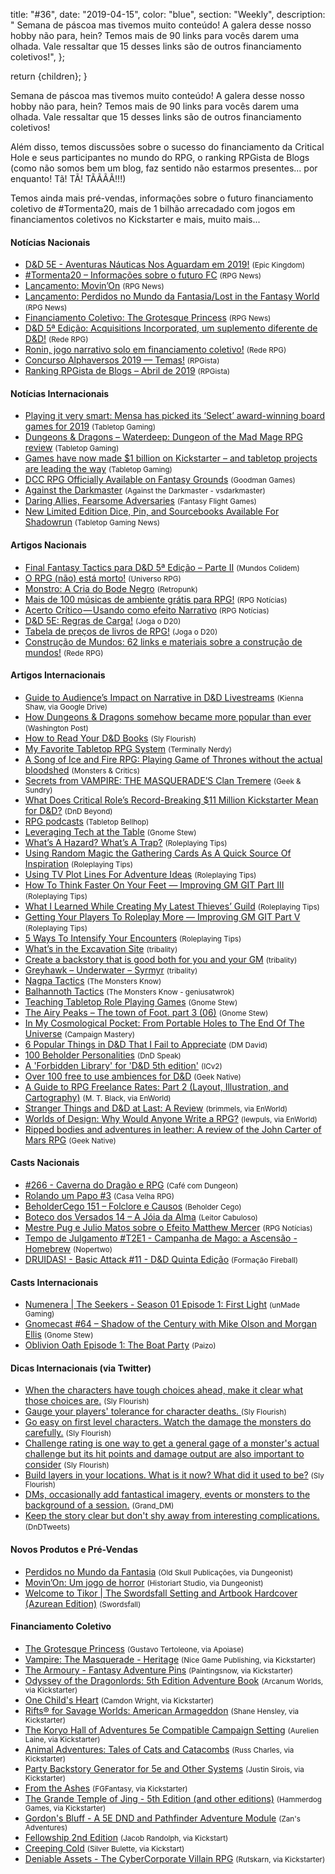 
  title: "#36",
  date: "2019-04-15",
  color: "blue",
  section: "Weekly",
  description:
    "    Semana de páscoa mas tivemos muito conteúdo! A galera desse nosso hobby não para, hein? Temos mais de 90 links para vocês darem uma olhada. Vale ressaltar que 15 desses links são de outros financiamento coletivos!",
};

  return <InternalLayout meta={meta}>{children}</InternalLayout>;
}

Semana de páscoa mas tivemos muito conteúdo! A galera desse nosso hobby não para, hein? Temos mais de 90 links para vocês darem uma olhada. Vale ressaltar que 15 desses links são de outros financiamento coletivos!

Além disso, temos discussões sobre o sucesso do financiamento da Critical Hole e seus participantes no mundo do RPG, o ranking RPGista de Blogs (como não somos bem um blog, faz sentido não estarmos presentes... por enquanto! Tã! TÃ! TÃÃÃÃ!!!)

Temos ainda mais pré-vendas, informações sobre o futuro financiamento coletivo de #Tormenta20, mais de 1 bilhão arrecadado com jogos em financiamentos coletivos no Kickstarter e mais, muito mais...

#### Notícias Nacionais

- [D&D 5E - Aventuras Náuticas Nos Aguardam em 2019!] <small>(Epic Kingdom)</small>
- [#Tormenta20 – Informações sobre o futuro FC] <small>(RPG News)</small>
- [Lançamento: Movin’On] <small>(RPG News)</small>
- [Lançamento: Perdidos no Mundo da Fantasia/Lost in the Fantasy World] <small>(RPG News)</small>
- [Financiamento Coletivo: The Grotesque Princess] <small>(RPG News)</small>
- [D&D 5ª Edição: Acquisitions Incorporated, um suplemento diferente de D&D!] <small>(Rede RPG)</small>
- [Ronin, jogo narrativo solo em financiamento coletivo!] <small>(Rede RPG)</small>
- [Concurso Alphaversos 2019 — Temas!] <small>(RPGista)</small>
- [Ranking RPGista de Blogs – Abril de 2019] <small>(RPGista)</small>

#### Notícias Internacionais

- [Playing it very smart: Mensa has picked its ‘Select’ award-winning board games for 2019] <small>(Tabletop Gaming)</small>
- [Dungeons & Dragons – Waterdeep: Dungeon of the Mad Mage RPG review] <small>(Tabletop Gaming)</small>
- [Games have now made $1 billion on Kickstarter – and tabletop projects are leading the way] <small>(Tabletop Gaming)</small>
- [DCC RPG Officially Available on Fantasy Grounds] <small>(Goodman Games)</small>
- [Against the Darkmaster] <small>(Against the Darkmaster - vsdarkmaster)</small>
- [Daring Allies, Fearsome Adversaries] <small>(Fantasy Flight Games)</small>
- [New Limited Edition Dice, Pin, and Sourcebooks Available For Shadowrun] <small>(Tabletop Gaming News)</small>

#### Artigos Nacionais

- [Final Fantasy Tactics para D&D 5ª Edição – Parte II] <small>(Mundos Colidem)</small>
- [O RPG (não) está morto!] <small>(Universo RPG)</small>
- [Monstro: A Cria do Bode Negro] <small>(Retropunk)</small>
- [Mais de 100 músicas de ambiente grátis para RPG!] <small>(RPG Notícias)</small>
- [Acerto Crítico — Usando como efeito Narrativo] <small>(RPG Notícias)</small>
- [D&D 5E: Regras de Carga!] <small>(Joga o D20)</small>
- [Tabela de preços de livros de RPG!] <small>(Joga o D20)</small>
- [Construção de Mundos: 62 links e materiais sobre a construção de mundos!] <small>(Rede RPG)</small>

#### Artigos Internacionais

- [Guide to Audience’s Impact on Narrative in D&D Livestreams] <small>(Kienna Shaw, via Google Drive)</small>
- [How Dungeons & Dragons somehow became more popular than ever] <small>(Washington Post)</small>
- [How to Read Your D&D Books] <small>(Sly Flourish)</small>
- [My Favorite Tabletop RPG System] <small>(Terminally Nerdy)</small>
- [A Song of Ice and Fire RPG: Playing Game of Thrones without the actual bloodshed] <small>(Monsters & Critics)</small>
- [Secrets from VAMPIRE: THE MASQUERADE’S Clan Tremere] <small>(Geek & Sundry)</small>
- [What Does Critical Role’s Record-Breaking $11 Million Kickstarter Mean for D&D?] <small>(DnD Beyond)</small>
- [RPG podcasts] <small>(Tabletop Bellhop)</small>
- [Leveraging Tech at the Table] <small>(Gnome Stew)</small>
- [What’s A Hazard? What’s A Trap?] <small>(Roleplaying Tips)</small>
- [Using Random Magic the Gathering Cards As A Quick Source Of Inspiration] <small>(Roleplaying Tips)</small>
- [Using TV Plot Lines For Adventure Ideas] <small>(Roleplaying Tips)</small>
- [How To Think Faster On Your Feet — Improving GM GIT Part III] <small>(Roleplaying Tips)</small>
- [What I Learned While Creating My Latest Thieves’ Guild] <small>(Roleplaying Tips)</small>
- [Getting Your Players To Roleplay More — Improving GM GIT Part V] <small>(Roleplaying Tips)</small>
- [5 Ways To Intensify Your Encounters] <small>(Roleplaying Tips)</small>
- [What’s in the Excavation Site] <small>(tribality)</small>
- [Create a backstory that is good both for you and your GM] <small>(tribality)</small>
- [Greyhawk – Underwater – Syrmyr] <small>(tribality)</small>
- [Nagpa Tactics] <small>(The Monsters Know)</small>
- [Balhannoth Tactics] <small>(The Monsters Know - geniusatwrok)</small>
- [Teaching Tabletop Role Playing Games] <small>(Gnome Stew)</small>
- [The Airy Peaks – The town of Foot. part 3 (06)] <small>(Gnome Stew)</small>
- [In My Cosmological Pocket: From Portable Holes to The End Of The Universe] <small>(Campaign Mastery)</small>
- [6 Popular Things in D&D That I Fail to Appreciate] <small>(DM David)</small>
- [100 Beholder Personalities] <small>(DnD Speak)</small>
- [A 'Forbidden Library' for 'D&D 5th edition'] <small>(ICv2)</small>
- [Over 100 free to use ambiences for D&D] <small>(Geek Native)</small>
- [A Guide to RPG Freelance Rates: Part 2 (Layout, Illustration, and Cartography)] <small>(M. T. Black, via EnWorld)</small>
- [Stranger Things and D&D at Last: A Review] <small>(brimmels, via EnWorld)</small>
- [Worlds of Design: Why Would Anyone Write a RPG?] <small>(lewpuls, via EnWorld)</small>
- [Ripped bodies and adventures in leather: A review of the John Carter of Mars RPG] <small>(Geek Native)</small>

#### Casts Nacionais

- [#266 - Caverna do Dragão e RPG] <small>(Café com Dungeon)</small>
- [Rolando um Papo #3] <small>(Casa Velha RPG)</small>
- [BeholderCego 151 – Folclore e Causos] <small>(Beholder Cego)</small>
- [Boteco dos Versados 14 – A Jóia da Alma] <small>(Leitor Cabuloso)</small>
- [Mestre Pug e Julio Matos sobre o Efeito Matthew Mercer] <small>(RPG Notícias)</small>
- [Tempo de Julgamento #T2E1 - Campanha de Mago: a Ascensão - Homebrew] <small>(Nopertwo)</small>
- [DRUIDAS! - Basic Attack #11 - D&D Quinta Edição] <small>(Formação Fireball)</small>

#### Casts Internacionais

- [Numenera | The Seekers - Season 01 Episode 1: First Light] <small>(unMade Gaming)</small>
- [Gnomecast #64 – Shadow of the Century with Mike Olson and Morgan Ellis] <small>(Gnome Stew)</small>
- [Oblivion Oath Episode 1: The Boat Party] <small>(Paizo)</small>

#### Dicas Internacionais (via Twitter)

- [When the characters have tough choices ahead, make it clear what those choices are.] <small>(Sly Flourish)</small>
- [Gauge your players' tolerance for character deaths. ] <small>(Sly Flourish)</small>
- [Go easy on first level characters. Watch the damage the monsters do carefully.] <small>(Sly Flourish)</small>
- [Challenge rating is one way to get a general gage of a monster's actual challenge but its hit points and damage output are also important to consider] <small>(Sly Flourish)</small>
- [Build layers in your locations. What is it now? What did it used to be?] <small>(Sly Flourish)</small>
- [DMs, occasionally add fantastical imagery, events or monsters to the background of a session.] <small>(Grand_DM)</small>
- [Keep the story clear but don't shy away from interesting complications.] <small>(DnDTweets)</small>

#### Novos Produtos e Pré-Vendas

- [Perdidos no Mundo da Fantasia] <small>(Old Skull Publicações, via Dungeonist)</small>
- [Movin’On: Um jogo de horror] <small>(Historiart Studio, via Dungeonist)</small>
- [Welcome to Tikor | The Swordsfall Setting and Artbook Hardcover (Azurean Edition)] <small>(Swordsfall)</small>

#### Financiamento Coletivo

- [The Grotesque Princess] <small>(Gustavo Tertoleone, via Apoiase)</small>
- [Vampire: The Masquerade - Heritage] <small>(Nice Game Publishing, via Kickstarter)</small>
- [The Armoury - Fantasy Adventure Pins] <small>(Paintingsnow, via Kickstarter)</small>
- [Odyssey of the Dragonlords: 5th Edition Adventure Book] <small>(Arcanum Worlds, via Kickstarter)</small>
- [One Child's Heart] <small>(Camdon Wright, via Kickstarter)</small>
- [Rifts® for Savage Worlds: American Armageddon] <small>(Shane Hensley, via Kickstarter)</small>
- [The Koryo Hall of Adventures 5e Compatible Campaign Setting] <small>(Aurelien Laine, via Kickstarter)</small>
- [Animal Adventures: Tales of Cats and Catacombs] <small>(Russ Charles, via Kickstarter)</small>
- [Party Backstory Generator for 5e and Other Systems] <small>(Justin Sirois, via Kickstarter)</small>
- [From the Ashes] <small>(FGFantasy, via Kickstarter)</small>
- [The Grande Temple of Jing - 5th Edition (and other editions)] <small>(Hammerdog Games, via Kickstarter)</small>
- [Gordon's Bluff - A 5E DND and Pathfinder Adventure Module] <small>(Zan's Adventures)</small>
- [Fellowship 2nd Edition] <small>(Jacob Randolph, via Kickstart)</small>
- [Creeping Cold] <small>(Silver Bulette, via Kickstart)</small>
- [Deniable Assets - The CyberCorporate Villain RPG] <small>(Rutskarn, via Kickstarter)</small>

[d&d 5e - aventuras náuticas nos aguardam em 2019!]: https://epickingdom.wordpress.com/2019/04/16/dd-5e-aventuras-nauticas-nos-aguardam-em-2019/
[#tormenta20 – informações sobre o futuro fc]: https://newsrpg.wordpress.com/2019/04/17/tormenta20-informacoes-sobre-o-futuro-fc/
[lançamento: movin’on]: https://newsrpg.wordpress.com/2019/04/18/lancamento-movinon/
[lançamento: perdidos no mundo da fantasia/lost in the fantasy world]: https://newsrpg.wordpress.com/2019/04/20/lancamento-perdidos-no-mundo-da-fantasia-lost-in-the-fantasy-world/
[financiamento coletivo: the grotesque princess]: https://newsrpg.wordpress.com/2019/04/22/financiamento-coletivo-the-grotesque-princess/
[d&d 5ª edição: acquisitions incorporated, um suplemento diferente de d&d!]: https://www.rederpg.com.br/2019/04/17/dd-5a-edicao-acquisitions-incorporated-um-suplemento-diferente-de-dd/
[ronin, jogo narrativo solo em financiamento coletivo!]: https://www.rederpg.com.br/2019/04/19/ronin-jogo-narrativo-solo-em-financiamento-coletivo/
[concurso alphaversos 2019 — temas!]: https://rpgista.com.br/2019/03/02/concurso-alphaversos-2019-temas/
[ranking rpgista de blogs – abril de 2019]: https://rpgista.com.br/2019/04/22/ranking-rpgista-de-blogs-abril-de-2019/
[playing it very smart: mensa has picked its ‘select’ award-winning board games for 2019]: https://www.tabletopgaming.co.uk/board-games/news/playing-it-very-smart-mensa-has-picked-its-select-award-winning-board
[dungeons & dragons – waterdeep: dungeon of the mad mage rpg review]: https://www.tabletopgaming.co.uk/board-games/reviews/dungeons-dragons-waterdeep-dungeon-of-the-mad-mage-rpg-review
[games have now made $1 billion on kickstarter – and tabletop projects are leading the way]: https://www.tabletopgaming.co.uk/board-games/news/games-have-now-made-1-billion-on-kickstarter-and-tabletop-projects
[dcc rpg officially available on fantasy grounds]: http://goodman-games.com/blog/2019/04/18/dcc-rpg-officially-available-on-fantasy-grounds/
[against the darkmaster]: https://www.vsdarkmaster.com/
[daring allies, fearsome adversaries]: https://www.fantasyflightgames.com/en/news/2019/4/16/daring-allies-fearsome-foes/
[new limited edition dice, pin, and sourcebooks available for shadowrun]: http://www.tabletopgamingnews.com/New-Limited-Edition-Dice--Pin--and-Sourcebooks-Available-For-Shadowrun
[final fantasy tactics para d&d 5ª edição – parte ii]: https://www.mundoscolidem.com.br/final-fantasy-tactics-para-dd-5a-edicao-parte-ii/
[o rpg (não) está morto!]: https://universorpg.com/bau-do-mestre/dicas/o-rpg-nao-esta-morto/
[monstro: a cria do bode negro]: http://retropunk.net/editora/monstro-cria-do-bode-negro/
[mais de 100 músicas de ambiente grátis para rpg!]: https://medium.com/rpgnoticias/mais-de-100-m%C3%BAsicas-de-ambiente-gr%C3%A1tis-para-rpg-5cfcebee5ef4
[acerto crítico — usando como efeito narrativo]: https://medium.com/rpgnoticias/acerto-critico-usando-como-efeito-narrativo-813f4509c252
[d&d 5e: regras de carga!]: https://jogaod20.blogspot.com/2019/04/5e-regras-carga.html
[tabela de preços de livros de rpg!]: https://jogaod20.blogspot.com/2019/04/tabela-de-precos-livros-rpg.html
[construção de mundos: 62 links e materiais sobre a construção de mundos!]: https://www.rederpg.com.br/2019/04/21/construcao-de-mundos-62-links-e-materiais-sobre-a-construcao-de-mundos/
[guide to audience’s impact on narrative in d&d livestreams]: https://drive.google.com/drive/folders/1TIIDQzQ3PPpuUX9kp-QoqnLSUlVUI4_d
[how dungeons & dragons somehow became more popular than ever]: https://www.washingtonpost.com/entertainment/how-dungeons-and-dragons-somehow-became-more-popular-than-ever/2019/04/18/fc226f56-5f8f-11e9-9412-daf3d2e67c6d_story.html
[how to read your d&d books]: http://slyflourish.com/read_the_books.html
[my favorite tabletop rpg system]: https://terminallynerdy.com/myfavoritetabletoprpgsystem
[a song of ice and fire rpg: playing game of thrones without the actual bloodshed]: https://www.monstersandcritics.com/gaming/a-song-of-ice-and-fire-rpg-playing-game-of-thrones-without-the-actual-bloodshed/
[secrets from vampire: the masquerade’s clan tremere]: https://geekandsundry.com/secrets-from-vampire-the-masquerades-clan-tremere/
[what does critical role’s record-breaking $11 million kickstarter mean for d&d?]: https://www.dndbeyond.com/posts/475-what-does-critical-roles-record-breaking-11
[rpg podcasts]: https://tabletopbellhop.com/rpg-podcasts/
[leveraging tech at the table]: https://gnomestew.com/leveraging-tech-at-the-table/
[what’s a hazard? what’s a trap?]: https://www.roleplayingtips.com/campaigns/whats-a-hazard-whats-a-trap-2/
[using random magic the gathering cards as a quick source of inspiration]: https://www.roleplayingtips.com/running-games/using-random-magic-the-gathering-cards-as-a-quick-source-of-inspiration/
[using tv plot lines for adventure ideas]: https://www.roleplayingtips.com/campaigns/using-tv-plot-lines-for-adventure-ideas/
[how to think faster on your feet — improving gm git part iii]: https://www.roleplayingtips.com/running-games/how-to-think-faster-on-your-feet-improving-gm-git-part-iii/
[what i learned while creating my latest thieves’ guild]: https://www.roleplayingtips.com/world-building/what-i-learned-while-creating-my-latest-thieves-guild/
[getting your players to roleplay more — improving gm git part v]: https://www.roleplayingtips.com/running-games/getting-your-players-to-roleplay-more-improving-gm-git-part-v/
[5 ways to intensify your encounters]: https://www.roleplayingtips.com/campaigns/5-ways-to-intensify-your-encounters/
[what’s in the excavation site]: https://www.tribality.com/2019/04/15/whats-in-the-excavation-site/
[create a backstory that is good both for you and your gm]: https://www.tribality.com/2019/04/16/create-a-backstory-that-is-good-both-for-you-and-your-gm/
[greyhawk – underwater – syrmyr]: https://www.tribality.com/2019/04/17/greyhawk-underwater-syrmyr/
[nagpa tactics]: http://themonstersknow.com/nagpa-tactics/
[balhannoth tactics]: http://themonstersknow.com/balhannoth-tactics/
[teaching tabletop role playing games]: https://gnomestew.com/teaching-tabletop-role-playing-games/
[the airy peaks – the town of foot. part 3 (06)]: https://gnomestew.com/the-airy-peaks-the-town-of-foot-part-3-06/
[in my cosmological pocket: from portable holes to the end of the universe]: http://www.campaignmastery.com/blog/in-my-cosmological-pocket/
[6 popular things in d&d that i fail to appreciate]: https://dmdavid.com/tag/6-popular-things-in-dd-that-i-fail-to-appreciate/
[100 beholder personalities]: http://dndspeak.com/2019/04/100-beholder-personalities/
[a 'forbidden library' for 'd&d 5th edition']: https://icv2.com/articles/news/view/42973/a-forbidden-library-d-d-5th-edition
[over 100 free to use ambiences for d&d]: https://www.geeknative.com/65243/over-100-free-to-use-ambiences-for-dd/
[a guide to rpg freelance rates: part 2 (layout, illustration, and cartography)]: http://www.enworld.org/forum/content.php?6129-A-Guide-to-RPG-Freelance-Rates-Part-2-(Layout-Illustration-and-Cartography)
[stranger things and d&d at last: a review]: http://www.enworld.org/forum/content.php?6220-Stranger-Things-and-D-D-at-Last-A-Review
[worlds of design: why would anyone write a rpg?]: http://www.enworld.org/forum/content.php?6193-Worlds-of-Design-Why-Would-Anyone-Write-a-RPG
[ripped bodies and adventures in leather: a review of the john carter of mars rpg]: https://www.geeknative.com/65321/ripped-bodies-and-adventures-in-leather-a-review-of-the-john-carter-of-mars-rpg/
[#266 - caverna do dragão e rpg]: https://www.podbean.com/media/share/pb-sb94d-adca13
[rolando um papo #3]: https://www.youtube.com/watch?v=LqorSvS2cKA
[beholdercego 151 – folclore e causos]: http://podcast.beholdercego.com/beholdercego-151-folclore-e-causos/
[boteco dos versados 14 – a jóia da alma]: http://leitorcabuloso.com.br/2019/04/boteco-dos-versados-14-a-joia-da-alma/
[mestre pug e julio matos sobre o efeito matthew mercer]: https://www.youtube.com/watch?v=oNctQB9CVxw
[tempo de julgamento #t2e1 - campanha de mago: a ascensão - homebrew]: https://www.twitch.tv/videos/414614254
[druidas! - basic attack #11 - d&d quinta edição]: https://www.youtube.com/watch?v=cDdgefwVf6U
[numenera | the seekers - season 01 episode 1: first light]: https://www.youtube.com/watch?v=4BoAak6Qu0M&feature=youtu.be
[gnomecast #64 – shadow of the century with mike olson and morgan ellis]: https://gnomestew.com/gnomecast-64-shadow-of-the-century-with-mike-olson-and-morgan-ellis/
[oblivion oath episode 1: the boat party]: https://www.youtube.com/watch?v=tTKfepicXiE
[when the characters have tough choices ahead, make it clear what those choices are.]: https://twitter.com/SlyFlourish/status/1117805418326233094
[gauge your players' tolerance for character deaths. ]: https://twitter.com/SlyFlourish/status/1118182990071435266
[go easy on first level characters. watch the damage the monsters do carefully.]: https://twitter.com/SlyFlourish/status/1118530263020134400
[challenge rating is one way to get a general gage of a monster's actual challenge but its hit points and damage output are also important to consider]: https://twitter.com/SlyFlourish/status/1119269964375121920
[build layers in your locations. what is it now? what did it used to be?]: https://twitter.com/SlyFlourish/status/1120024708852998144
[dms, occasionally add fantastical imagery, events or monsters to the background of a session.]: https://twitter.com/Grand_DM/status/1117870261024346112
[keep the story clear but don't shy away from interesting complications.]: https://twitter.com/DnDTweets/status/1119298118376415232
[perdidos no mundo da fantasia]: https://www.dungeonist.com/marketplace/product/perdidos-no-mundo-da-fantasia/
[movin’on: um jogo de horror]: https://www.dungeonist.com/marketplace/product/movinon-um-jogo-de-horror/
[welcome to tikor | the swordsfall setting and artbook hardcover (azurean edition)]: https://swordsfall.com/collections/books/products/welcome-to-tikor
[the grotesque princess]: https://apoia.se/vomitations
[vampire: the masquerade - heritage]: https://www.kickstarter.com/projects/sweet-lemon/vampire-the-masquerade-heritage/description
[the armoury - fantasy adventure pins]: https://www.kickstarter.com/projects/flamingflamingo/the-armoury-fantasy-adventure-pins
[odyssey of the dragonlords: 5th edition adventure book]: https://www.kickstarter.com/projects/arcanumworlds/odyssey-of-the-dragonlords-5th-edition-adventure-b
[one child's heart]: https://www.kickstarter.com/projects/camdon/one-childs-heart
[rifts® for savage worlds: american armageddon]: https://www.kickstarter.com/projects/545820095/rifts-for-savage-worlds-american-armageddon/description
[the koryo hall of adventures 5e compatible campaign setting]: https://www.kickstarter.com/projects/aurelienlaine/the-koryo-hall-of-adventures-5e-compatible-campaig
[animal adventures: tales of cats and catacombs]: https://www.kickstarter.com/projects/russrmc/animal-adventures-tales-of-cats-and-catacombs
[party backstory generator for 5e and other systems]: https://www.kickstarter.com/projects/justinsirois/party-backstory-generator-for-5e-and-other-systems
[from the ashes]: https://www.kickstarter.com/projects/1635382860/from-the-ashes
[the grande temple of jing - 5th edition (and other editions)]: https://www.kickstarter.com/projects/hammerdog/the-grande-temple-of-jing-5th-edition-and-other-ed
[gordon's bluff - a 5e dnd and pathfinder adventure module]: https://www.kickstarter.com/projects/zansadventures/gordons-bluff-a-5e-dnd-and-pathfinder-adventure-mo
[fellowship 2nd edition]: https://www.kickstarter.com/projects/1552912590/fellowship-2nd-edition
[creeping cold]: https://www.kickstarter.com/projects/599310737/creeping-cold
[deniable assets - the cybercorporate villain rpg]: https://www.kickstarter.com/projects/rutskarn/deniable-assets-the-cybercorporate-villain-rpg
